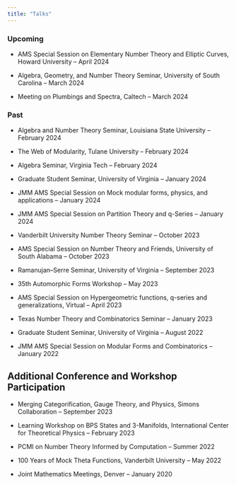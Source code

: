 ```yaml
---
title: "Talks"
---
```


### Upcoming

* AMS Special Session on Elementary Number Theory and Elliptic Curves, Howard University -- April 2024
 
* Algebra, Geometry, and Number Theory Seminar, University of South Carolina -- March 2024
 
* Meeting on Plumbings and Spectra, Caltech -- March 2024

### Past 
 
* Algebra and Number Theory Seminar, Louisiana State University -- February 2024
 
* The Web of Modularity, Tulane University -- February 2024
 
* Algebra Seminar, Virginia Tech -- February 2024
 
* Graduate Student Seminar, University of Virginia -- January 2024
 
* JMM AMS Special Session on Mock modular forms, physics, and applications -- January 2024
 
* JMM AMS Special Session on Partition Theory and q-Series -- January 2024
 
* Vanderbilt University Number Theory Seminar -- October 2023
 
* AMS Special Session on Number Theory and Friends, University of South Alabama -- October 2023
  
* Ramanujan–Serre Seminar, University of Virginia -- September 2023
 
* 35th Automorphic Forms Workshop -- May 2023
 
* AMS Special Session on Hypergeometric functions, q-series and generalizations, Virtual -- April 2023
 
* Texas Number Theory and Combinatorics Seminar -- January 2023
 
* Graduate Student Seminar, University of Virginia -- August 2022

* JMM AMS Special Session on Modular Forms and Combinatorics -- January 2022
  
## Additional Conference and Workshop Participation

* Merging Categorification, Gauge Theory, and Physics, Simons Collaboration -- September 2023

* Learning Workshop on BPS States and 3-Manifolds, International Center for Theoretical Physics -- February 2023

* PCMI on Number Theory Informed by Computation -- Summer 2022

* 100 Years of Mock Theta Functions, Vanderbilt University -- May 2022

* Joint Mathematics Meetings, Denver -- January 2020

